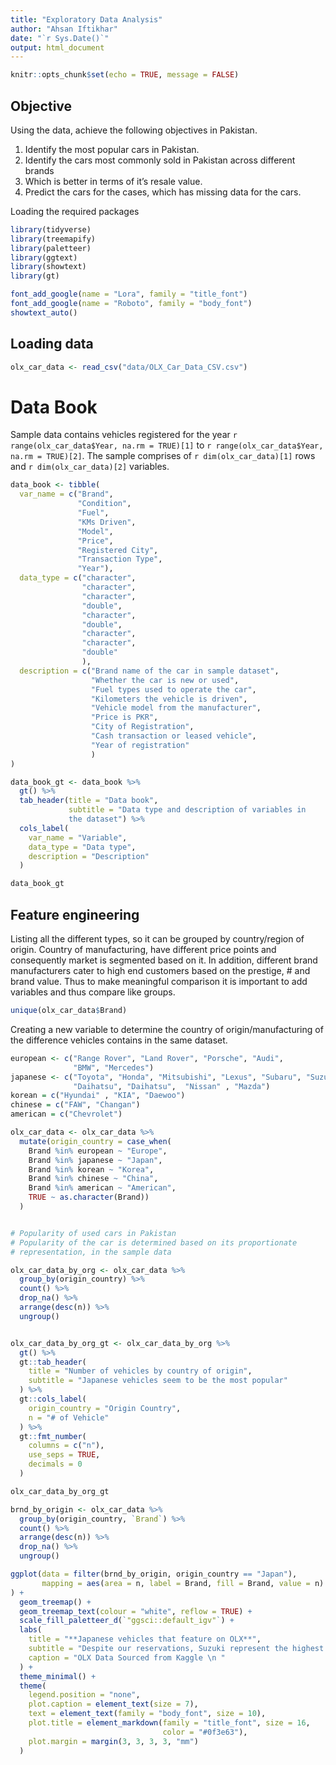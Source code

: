 ```yaml
---
title: "Exploratory Data Analysis"
author: "Ahsan Iftikhar"
date: "`r Sys.Date()`"
output: html_document
---
```


```r
knitr::opts_chunk$set(echo = TRUE, message = FALSE)
```

## Objective

Using the data, achieve the following objectives in Pakistan.

1)  Identify the most popular cars in Pakistan.
2)  Identify the cars most commonly sold in Pakistan across different brands
3)  Which is better in terms of it's resale value.
4)  Predict the cars for the cases, which has missing data for the cars.

Loading the required packages

```r

library(tidyverse)
library(treemapify)
library(paletteer)
library(ggtext)
library(showtext)
library(gt)

font_add_google(name = "Lora", family = "title_font")
font_add_google(name = "Roboto", family = "body_font")
showtext_auto()

```

## Loading data

```r
olx_car_data <- read_csv("data/OLX_Car_Data_CSV.csv")

```

# Data Book

Sample data contains vehicles registered for the year `r range(olx_car_data$Year, na.rm = TRUE)[1]` to `r range(olx_car_data$Year, na.rm = TRUE)[2]`. The sample comprises of `r dim(olx_car_data)[1]` rows and `r dim(olx_car_data)[2]` variables.

```r
data_book <- tibble(
  var_name = c("Brand", 
               "Condition",
               "Fuel",
               "KMs Driven",
               "Model",
               "Price",
               "Registered City",
               "Transaction Type",
               "Year"),
  data_type = c("character",
                "character",
                "character",
                "double",
                "character",
                "double",
                "character",
                "character",
                "double"
                ),
  description = c("Brand name of the car in sample dataset",
                  "Whether the car is new or used",
                  "Fuel types used to operate the car",
                  "Kilometers the vehicle is driven",
                  "Vehicle model from the manufacturer",
                  "Price is PKR",
                  "City of Registration",
                  "Cash transaction or leased vehicle",
                  "Year of registration"
                  )
)

data_book_gt <- data_book %>% 
  gt() %>% 
  tab_header(title = "Data book",
             subtitle = "Data type and description of variables in
             the dataset") %>% 
  cols_label(
    var_name = "Variable",
    data_type = "Data type",
    description = "Description"
  )

data_book_gt

```

## Feature engineering

Listing all the different types, so it can be grouped by country/region of origin. Country of manufacturing, have different price points and consequently market is segmented based on it. In addition, different brand manufacturers cater to high end customers based on the prestige, \# and brand value. Thus to make meaningful comparison it is important to add variables and thus compare like groups.

```r

unique(olx_car_data$Brand)

```

Creating a new variable to determine the country of origin/manufacturing of the difference vehicles contains in the same dataset.

```r

european <- c("Range Rover", "Land Rover", "Porsche", "Audi",
              "BMW", "Mercedes")
japanese <- c("Toyota", "Honda", "Mitsubishi", "Lexus", "Subaru", "Suzuki",
              "Daihatsu", "Daihatsu",  "Nissan" , "Mazda")
korean = c("Hyundai" , "KIA", "Daewoo")
chinese = c("FAW", "Changan")
american = c("Chevrolet")

olx_car_data <- olx_car_data %>% 
  mutate(origin_country = case_when(
    Brand %in% european ~ "Europe",
    Brand %in% japanese ~ "Japan",
    Brand %in% korean ~ "Korea",
    Brand %in% chinese ~ "China",
    Brand %in% american ~ "American",
    TRUE ~ as.character(Brand))
  )


# Popularity of used cars in Pakistan
# Popularity of the car is determined based on its proportionate 
# representation, in the sample data

olx_car_data_by_org <- olx_car_data %>% 
  group_by(origin_country) %>% 
  count() %>% 
  drop_na() %>% 
  arrange(desc(n)) %>% 
  ungroup()


olx_car_data_by_org_gt <- olx_car_data_by_org %>% 
  gt() %>% 
  gt::tab_header(
    title = "Number of vehicles by country of origin",
    subtitle = "Japanese vehicles seem to be the most popular"
  ) %>% 
  gt::cols_label(
    origin_country = "Origin Country",
    n = "# of Vehicle"
  ) %>% 
  gt::fmt_number(
    columns = c("n"),
    use_seps = TRUE,
    decimals = 0
  )

olx_car_data_by_org_gt

```



```r

brnd_by_origin <- olx_car_data %>% 
  group_by(origin_country, `Brand`) %>% 
  count() %>% 
  arrange(desc(n)) %>% 
  drop_na() %>% 
  ungroup()

ggplot(data = filter(brnd_by_origin, origin_country == "Japan"), 
       mapping = aes(area = n, label = Brand, fill = Brand, value = n)
) +
  geom_treemap() +
  geom_treemap_text(colour = "white", reflow = TRUE) +
  scale_fill_paletteer_d(`"ggsci::default_igv"`) +
  labs(
    title = "**Japanese vehicles that feature on OLX**",
    subtitle = "Despite our reservations, Suzuki represent the highest market share",
    caption = "OLX Data Sourced from Kaggle \n "
  ) +
  theme_minimal() +
  theme(
    legend.position = "none",
    plot.caption = element_text(size = 7),
    text = element_text(family = "body_font", size = 10),
    plot.title = element_markdown(family = "title_font", size = 16,
                                  color = "#0f3e63"),
    plot.margin = margin(3, 3, 3, 3, "mm")
  ) 

```
